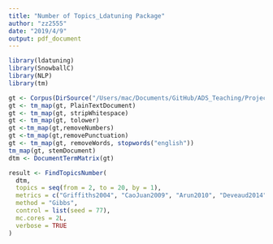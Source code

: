 ```yaml
---
title: "Number of Topics_Ldatuning Package"
author: "zz2555"
date: "2019/4/9"
output: pdf_document
---
```


```r
library(ldatuning)
library(SnowballC)  
library(NLP)
library(tm)
```

```r
gt <- Corpus(DirSource("/Users/mac/Documents/GitHub/ADS_Teaching/Projects_StarterCodes/Project4_OCR/data/ground_truth/"), readerControl = list(language = "english"))
gt <- tm_map(gt, PlainTextDocument)
gt <- tm_map(gt, stripWhitespace)
gt <- tm_map(gt, tolower)
gt <-tm_map(gt,removeNumbers)
gt <-tm_map(gt,removePunctuation)
gt <- tm_map(gt, removeWords, stopwords("english"))
tm_map(gt, stemDocument)
dtm <- DocumentTermMatrix(gt)

result <- FindTopicsNumber(
  dtm,
  topics = seq(from = 2, to = 20, by = 1),
  metrics = c("Griffiths2004", "CaoJuan2009", "Arun2010", "Deveaud2014"),
  method = "Gibbs",
  control = list(seed = 77),
  mc.cores = 2L,
  verbose = TRUE
)

```